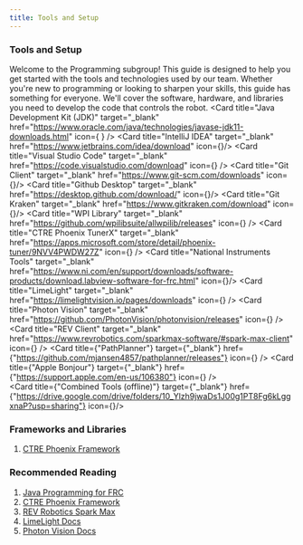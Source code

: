 ```yaml
---
title: Tools and Setup
---
```



### Tools and Setup

Welcome to the Programming subgroup! This guide is designed to help you get started with the tools and technologies used by our team. Whether you're new to programming or looking to sharpen your skills, this guide has something for everyone. We'll cover the software, hardware, and libraries you need to develop the code that controls the robot.
<Cards>
<Card title="Java Development Kit (JDK)" target="_blank" href="https://www.oracle.com/java/technologies/javase-jdk11-downloads.html"  icon={ <FaJava/> } />
<Card title="IntelliJ IDEA" target="_blank" href="https://www.jetbrains.com/idea/download" icon={<SiIntellijidea/>}/>
<Card title="Visual Studio Code" target="_blank" href="https://code.visualstudio.com/download" icon={<VscVscode/>} />
<Card title="Git Client" target="_blank" href="https://www.git-scm.com/downloads" icon={<FaGitAlt/>}/>
<Card title="Github Desktop" target="_blank" href="https://desktop.github.com/download/" icon={<FaGithub/>}/>
<Card title="Git Kraken" target="_blank" href="https://www.gitkraken.com/download" icon={<FaGitkraken/>}/>
<Card title="WPI Library" target="_blank" href="https://github.com/wpilibsuite/allwpilib/releases"  icon={<PiGearSixBold/>} />
<Card title="CTRE Phoenix TunerX" target="_blank" href="https://apps.microsoft.com/store/detail/phoenix-tuner/9NVV4PWDW27Z"  icon={<MdTune/>} />
<Card title="National Instruments Tools" target="_blank" href="https://www.ni.com/en/support/downloads/software-products/download.labview-software-for-frc.html" icon={<FaTools/>}/>
<Card title="LimeLight" target="_blank" href="https://limelightvision.io/pages/downloads"  icon={<RiCameraLensFill/>} />
<Card title="Photon Vision" target="_blank" href="https://github.com/PhotonVision/photonvision/releases"  icon={<RiCameraLensLine/>} />
<Card title="REV Client" target="_blank" href="https://www.revrobotics.com/sparkmax-software/#spark-max-client"  icon={<SiIrobot/>} />
<Card title={"PathPlanner"} target={"_blank"} href={"https://github.com/mjansen4857/pathplanner/releases"} icon={<FaRoad/>} />
<Card title={"Apple Bonjour"} target={"_blank"} href={"https://support.apple.com/en-us/106380"} icon={<LuRadioTower/>} />
</Cards>
<br/>
<Card title={"Combined Tools (offline)"} target={"_blank"} href={"https://drive.google.com/drive/folders/10_Ylzh9jwaDs1J00g1PT8Fg6kLggxnaP?usp=sharing"} icon={<FaEarthAsia />}/>

### Frameworks and Libraries
1. [CTRE Phoenix Framework](https://phoenix-documentation.readthedocs.io/en/latest/ch05a_CppJava.html)

### Recommended Reading
1. [Java Programming for FRC](https://docs.wpilib.org/en/stable/docs/zero-to-robot/step-4/index.html)
2. [CTRE Phoenix Framework](https://phoenix-documentation.readthedocs.io/en/latest/ch05a_CppJava.html)
3. [REV Robotics Spark Max](https://www.revrobotics.com/sparkmax-software/#spark-max-client)
4. [LimeLight Docs](https://docs.limelightvision.io/docs/docs-limelight/getting-started/summary)
5. [Photon Vision Docs](https://docs.photonvision.org/en/latest/)

